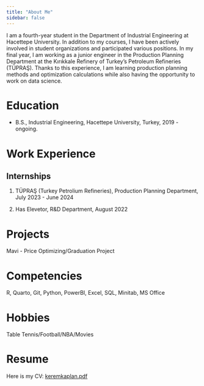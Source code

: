 ```yaml
---
title: "About Me"
sidebar: false 
---
```


I am a fourth-year student in the Department of Industrial Engineering at Hacettepe University. In addition to my courses, I have been actively involved in student organizations and participated various positions. In my final year, I am working as a junior engineer in the Production Planning Department at the Kırıkkale Refinery of Turkey's Petroleum Refineries (TÜPRAŞ). Thanks to this experience, I am learning production planning methods and optimization calculations while also having the opportunity to work on data science.

# Education

-   B.S., Industrial Engineering, Hacettepe University, Turkey, 2019 - ongoing.

# Work Experience

## Internships

1.  TÜPRAŞ (Turkey Petrolium Refineries), Production Planning Department, July 2023 - June 2024

2.  Has Elevetor, R&D Department, August 2022

# Projects

Mavi - Price Optimizing/Graduation Project

# Competencies

R, Quarto, Git, Python, PowerBI, Excel, SQL, Minitab, MS Office

# Hobbies

Table Tennis/Football/NBA/Movies

# Resume

Here is my CV: [keremkaplan.pdf](https://drive.google.com/file/d/1NW4j4U0wM2NXTUaZZPCtCLU8GtR_dgMB/view?usp=sharing)
